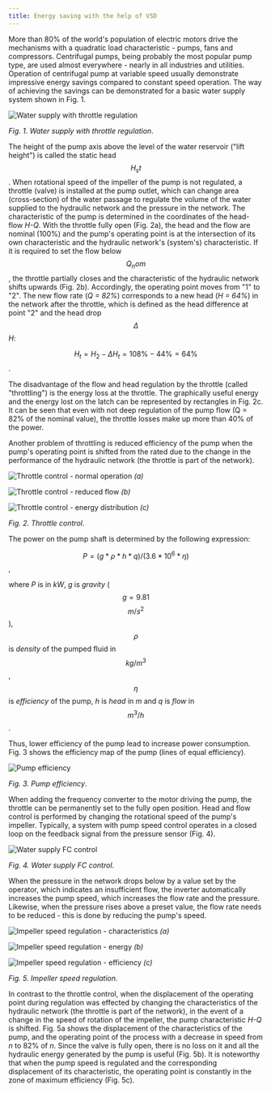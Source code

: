 ```yaml
---
title: Energy saving with the help of VSD
---
```


More than 80% of the world's population of electric motors drive the mechanisms
with a quadratic load characteristic - pumps, fans and compressors. Centrifugal
pumps, being probably the most popular pump type, are used almost everywhere -
nearly in all industries and utilities. Operation of centrifugal pump at
variable speed usually demonstrate impressive energy savings compared to
constant speed operation. The way of achieving the savings can be demonstrated
for a basic water supply system shown in Fig. 1.

![Water supply with throttle regulation](./images/Pump.png)

_Fig. 1. Water supply with throttle regulation_.

The height of the pump axis above the level of the water reservoir ("lift
height") is called the static head $$H_st$$. When rotational speed of the
impeller of the pump is not regulated, a throttle (valve) is installed at the
pump outlet, which can change area (cross-section) of the water passage to
regulate the volume of the water supplied to the hydraulic network and the
pressure in the network. The characteristic of the pump is determined in the
coordinates of the head-flow _H-Q_. With the throttle fully open (Fig. 2a), the
head and the flow are nominal (100%) and the pump's operating point is at the
intersection of its own characteristic and the hydraulic network's (system's)
characteristic. If it is required to set the flow below $$Q_nom$$, the throttle
partially closes and the characteristic of the hydraulic network shifts upwards
(Fig. 2b). Accordingly, the operating point moves from "1" to "2". The new flow
rate (_Q = 82%_) corresponds to a new head (_H = 64%_) in the network after the
throttle, which is defined as the head difference at point "2" and the head drop
_$$\Delta$$H_:

$$H_t=H_2-\Delta H_t=108\%-44\%=64\%$$.

The disadvantage of the flow and head regulation by the throttle (called
"throttling") is the energy loss at the throttle. The graphically useful energy
and the energy lost on the latch can be represented by rectangles in Fig. 2c. It
can be seen that even with not deep regulation of the pump flow (Q = 82% of the
nominal value), the throttle losses make up more than 40% of the power.

Another problem of throttling is reduced efficiency of the pump when the pump's
operating point is shifted from the rated due to the change in the performance
of the hydraulic network (the throttle is part of the network).

![Throttle control - normal operation](./images/Pump_chars.png) _(a)_

![Throttle control - reduced flow](./images/Pump_chars2.png) _(b)_

![Throttle control - energy distribution](./images/Pump_chars_energies.png) _(c)_

_Fig. 2. Throttle control_.

The power on the pump shaft is determined by the following expression:

$$P=(g * \rho * h * q)/(3.6 * 10^6 * \eta)$$,

where _P_ is in _kW_, _g_ is _gravity_ ( $$g = 9.81$$ $$m/s^2$$ ), $$\rho$$ is
_density_ of the pumped fluid in $$kg / m^3$$, $$\eta$$ is _efficiency_ of the
pump, _h_ is _head_ in _m_ and _q_ is _flow_ in $$m^3 / h$$.

Thus, lower efficiency of the pump lead to increase power consumption. Fig. 3
shows the efficiency map of the pump (lines of equal efficiency).

![Pump efficiency](./images/Pump_chars_efficiency.png)

_Fig. 3. Pump efficiency_.

When adding the frequency converter to the motor driving the pump, the throttle
can be permanently set to the fully open position. Head and flow control is
performed by changing the rotational speed of the pump's impeller. Typically, a
system with pump speed control operates in a closed loop on the feedback signal
from the pressure sensor (Fig. 4).

![Water supply FC control](./images/Pump_fc.png)

_Fig. 4. Water supply FC control_.

When the pressure in the network drops below by a value set by the operator,
which indicates an insufficient flow, the inverter automatically increases the
pump speed, which increases the flow rate and the pressure. Likewise, when the
pressure rises above a preset value, the flow rate needs to be reduced - this is
done by reducing the pump's speed.

![Impeller speed regulation - characteristics](./images/Pump_chars_fc.png) _(a)_

![Impeller speed regulation - energy](./images/Pump_chars_energy.png) _(b)_

![Impeller speed regulation - efficiency](./images/Pump_chars_efficiency_fc.png) _(c)_

_Fig. 5. Impeller speed regulation_.

In contrast to the throttle control, when the displacement of the operating
point during regulation was effected by changing the characteristics of the
hydraulic network (the throttle is part of the network), in the event of a
change in the speed of rotation of the impeller, the pump characteristic _H-Q_
is shifted. Fig. 5a shows the displacement of the characteristics of the pump,
and the operating point of the process with a decrease in speed from _n_ to 82%
of _n_. Since the valve is fully open, there is no loss on it and all the
hydraulic energy generated by the pump is useful (Fig. 5b). It is noteworthy
that when the pump speed is regulated and the corresponding displacement of its
characteristic, the operating point is constantly in the zone of maximum
efficiency (Fig. 5c).
